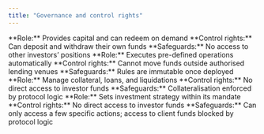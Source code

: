 ```yaml
---
title: "Governance and control rights"
---
```


<Columns cols={2}>
  <Card title="Investor" icon="user-tie" iconType="solid" color="#cd55b7">
    **Role:** Provides capital and can redeem on demand
    **Control rights:** Can deposit and withdraw their own funds
    **Safeguards:** No access to other investors’ positions
  </Card>
  <Card title="Byzantine Prime protocol" icon="database" iconType="solid" color="#cd55b7">
    **Role:** Executes pre-defined operations automatically
    **Control rights:** Cannot move funds outside authorised lending venues
    **Safeguards:** Rules are immutable once deployed
  </Card>
  <Card title="Underlying credit markets" icon="store" iconType="solid" color="#cd55b7">
    **Role:** Manage collateral, loans, and liquidations
    **Control rights:** No direct access to investor funds
    **Safeguards:** Collateralisation enforced by protocol logic
  </Card>
  <Card title="Keyrock (strategy manager)" icon="globe" iconType="solid" color="#cd55b7">
    **Role:** Sets investment strategy within its mandate
    **Control rights:** No direct access to investor funds
    **Safeguards:** Can only access a few specific actions; access to client funds blocked by protocol logic
  </Card>
</Columns>